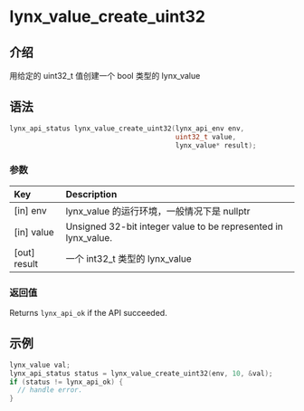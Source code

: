 # lynx_value_create_uint32

## 介绍

用给定的 uint32_t 值创建一个 bool 类型的 lynx_value

## 语法

```c
lynx_api_status lynx_value_create_uint32(lynx_api_env env,
                                         uint32_t value,
                                         lynx_value* result);
```

### 参数

| Key           | Description                                                    |
|:--------------|:---------------------------------------------------------------|
| [in] env      | lynx_value 的运行环境，一般情况下是 nullptr   |
| [in] value    | Unsigned 32-bit integer value to be represented in lynx_value. |
| [out] result  | 一个 int32_t 类型的 lynx_value                         |

### 返回值

Returns `lynx_api_ok` if the API succeeded.

## 示例

```c
lynx_value val;
lynx_api_status status = lynx_value_create_uint32(env, 10, &val);
if (status != lynx_api_ok) {
  // handle error.
}
```